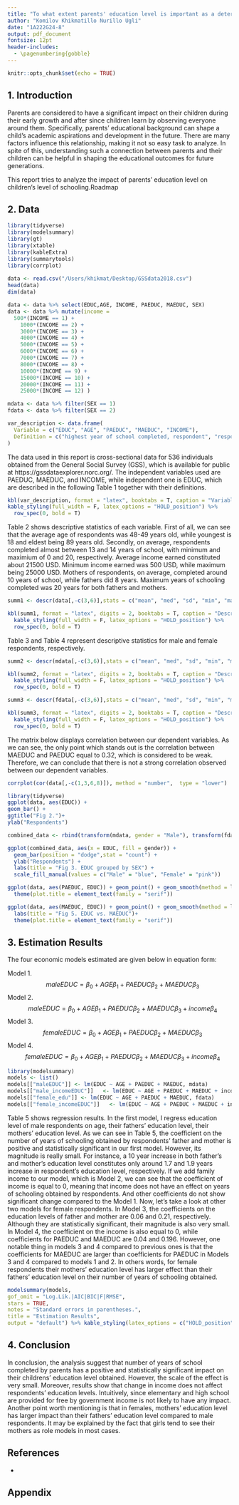 ```yaml
---
title: "To what extent parents' education level is important as a determinant of child's education level?"
author: "Komilov Khikmatillo Nurillo Ugli"
date: "1A222G24-8"
output: pdf_document
fontsize: 12pt 
header-includes:
  - \pagenumbering{gobble}
---
```


```r
knitr::opts_chunk$set(echo = TRUE)
```


```{=tex}
\newpage
\pagenumbering{arabic}
```
## 1. Introduction

Parents are considered to have a significant impact on their children during their early growth and after since children learn by observing everyone around them. Specifically, parents' educational background can shape a child's academic aspirations and development in the future. There are many factors influence this relationship, making it not so easy task to analyze. In spite of this, understanding such a connection between parents and their children can be helpful in shaping the educational outcomes for future generations. 

This report tries to analyze the impact of parents' education level on children's level of schooling.Roadmap




## 2. Data

```r
library(tidyverse)
library(modelsummary)
library(gt)
library(xtable)
library(kableExtra)
library(summarytools)
library(corrplot)
 
data <- read.csv("/Users/khikmat/Desktop/GSSdata2018.csv")
head(data)
dim(data)

data <- data %>% select(EDUC,AGE, INCOME, PAEDUC, MAEDUC, SEX)
data <- data %>% mutate(income =
  500*(INCOME == 1) + 
	1000*(INCOME == 2) + 
	3000*(INCOME == 3) + 
	4000*(INCOME == 4) + 
	5000*(INCOME == 5) + 
	6000*(INCOME == 6) + 
	7000*(INCOME == 7) + 
	8000*(INCOME == 8) + 
	10000*(INCOME == 9) + 
	15000*(INCOME == 10) +
	20000*(INCOME == 11) +  
	25000*(INCOME == 12) )

mdata <- data %>% filter(SEX == 1)
fdata <- data %>% filter(SEX == 2)

var_description <- data.frame(
  Variable = c("EDUC", "AGE", "PAEDUC", "MAEDUC", "INCOME"),
  Definition = c("highest year of school completed, respondent", "respondent's age", "highest year of school completed, father", "highest year of school completed, mother", "family income in USD")
)
```

The data used in this report is cross-sectional data for 536 individuals  obtained from the General Social Survey (GSS), which is available for public at https://gssdataexplorer.norc.org/. The independent variables used are PAEDUC, MAEDUC, and INCOME, while independent one is EDUC, which are described in the following Table 1 together with their definitions. 


```r
kbl(var_description, format = "latex", booktabs = T, caption = "Variables and Definitions") %>%
kable_styling(full_width = F, latex_options = "HOLD_position") %>%
  row_spec(0, bold = T)
```

Table 2 shows descriptive statistics of each variable. First of all, we can see that the average age of respondents was 48-49 years old, while youngest is 18 and eldest being 89 years old. Secondly, on average, respondents completed almost between 13 and 14 years of school, with minimum and maximium of 0 and 20, respectively. Average income earned constituted about 21500 USD. Minimum income earned was 500 USD, while maximum being 25000 USD. Mothers of respondents, on average, completed around 10 years of school, while fathers did 8 years. Maximum years of schooling completed was 20 years for both fathers and mothers. 

```r
summ1 <- descr(data[,-c(3,6)],stats = c("mean", "med", "sd", "min", "max"), transpose = TRUE)

kbl(summ1, format = "latex", digits = 2, booktabs = T, caption = "Descriptive Statistics") %>%
  kable_styling(full_width = F, latex_options = "HOLD_position") %>%
  row_spec(0, bold = T)
```

Table 3 and Table 4 represent descriptive statistics for male and female respondents, respectively. 

```r
summ2 <- descr(mdata[,-c(3,6)],stats = c("mean", "med", "sd", "min", "max"), transpose = TRUE)

kbl(summ2, format = "latex", digits = 2, booktabs = T, caption = "Descriptive Statistics for Male respondents") %>%
  kable_styling(full_width = F, latex_options = "HOLD_position") %>%
  row_spec(0, bold = T)
```

```r
summ3 <- descr(fdata[,-c(3,6)],stats = c("mean", "med", "sd", "min", "max"), transpose = TRUE)

kbl(summ3, format = "latex", digits = 2, booktabs = T, caption = "Descriptive Statistics for Female respondents") %>%
  kable_styling(full_width = F, latex_options = "HOLD_position") %>%
  row_spec(0, bold = T)
```

The matrix below displays correlation between our dependent variables. As we can see, the only point which stands out is the correlation between MAEDUC and PAEDUC equal to 0.32, which is considered to be weak. Therefore, we can conclude that there is not a strong correlation observed between our dependent variables. 

```r

corrplot(cor(data[,-c(1,3,6,8)]), method = "number",  type = "lower")

```




```r
library(tidyverse)
ggplot(data, aes(EDUC)) +
geom_bar() +
ggtitle("Fig 2.")+
ylab("Respondents")

combined_data <- rbind(transform(mdata, gender = "Male"), transform(fdata, gender = "Female"))

ggplot(combined_data, aes(x = EDUC, fill = gender)) +
  geom_bar(position = "dodge",stat = "count") +
  ylab("Respondents") +
  labs(title = "Fig 3. EDUC grouped by SEX") +
  scale_fill_manual(values = c("Male" = "blue", "Female" = "pink"))
```




```r
ggplot(data, aes(PAEDUC, EDUC)) + geom_point() + geom_smooth(method = lm) + labs(title = "Fig 4. EDUC vs. PAEDUC") +
  theme(plot.title = element_text(family = "serif"))

ggplot(data, aes(MAEDUC, EDUC)) + geom_point() + geom_smooth(method = lm) +
  labs(title = "Fig 5. EDUC vs. MAEDUC")+  
  theme(plot.title = element_text(family = "serif"))

```

\newpage

## 3. Estimation Results

The four economic models estimated are given below in equation form: 

Model 1.$$ \;\;\;\;maleEDUC = \beta_0 + AGE\beta_1 + PAEDUC\beta_2 + MAEDUC\beta_3 $$
Model 2.$$\;\;\;\;maleEDUC = \beta_0 + AGE\beta_1 + PAEDUC\beta_2 + MAEDUC\beta_3 + income\beta_4 $$
Model 3.$$\;\;\;\;femaleEDUC = \beta_0 + AGE\beta_1 + PAEDUC\beta_2 + MAEDUC\beta_3 $$
Model 4. $$ \;\;\;\;femaleEDUC = \beta_0 + AGE\beta_1 + PAEDUC\beta_2 + MAEDUC\beta_3 + income\beta_4 $$


```r
library(modelsummary)
models <- list()
models[["maleEDUC"]] <- lm(EDUC ~ AGE + PAEDUC + MAEDUC, mdata)
models[["male_incomeEDUC"]]   <- lm(EDUC ~ AGE + PAEDUC + MAEDUC + income, mdata)
models[["female_edu"]] <- lm(EDUC ~ AGE + PAEDUC + MAEDUC, fdata)
models[["female_incomeEDUC"]]   <- lm(EDUC ~ AGE + PAEDUC + MAEDUC + income, fdata)
```


Table 5 shows regression results. In the first model, I regress education level of male respondents on age, their fathers’ education level, their mothers’ education level. As we can see in Table 5, the coefficient on the number of years of schooling obtained by respondents’ father and mother is positive and statistically significant in our first model. However, its magnitude is really small. For instance, a 10 year increase in both father’s and mother’s education level constitutes only around 1.7 and 1.9 years increase in respondent’s education level, respectively. If we add family income to our model, which is Model 2, we can see that the coefficient of income is equal to 0, meaning that income does not have an effect on years of schooling obtained by respondents. And other coefficients do not show significant change compared to the Model 1. Now, let’s take a look at other two models for female respondents. In Model 3, the coefficients on the education levels of father and mother are 0.06 and 0.21, respectively. Although they are statistically significant, their magnitude is also very small. In Model 4, the coefficient on the income is also equal to 0, while coefficients for PAEDUC and MAEDUC are 0.04 and 0.196. However, one notable thing in models 3 and 4 compared to previous ones is that the coefficients for MAEDUC are larger than coefficients for PAEDUC in Models 3 and 4 compared to models 1 and 2. In others words, for female respondents their mothers’ education level has larger effect than their fathers’ education level on their number of years of schooling obtained.  


```r

modelsummary(models,
gof_omit = "Log.Lik.|AIC|BIC|F|RMSE",
stars = TRUE,
notes = "Standard errors in parentheses.",
title = "Estimation Results",
output = "default") %>% kable_styling(latex_options = c("HOLD_position"))

```



```{=tex}
\pagenumbering{gobble}
```
## 4. Conclusion


In conclusion, the analysis suggest that number of years of school completed by parents has a positive and statistically significant impact on their childrens' education level obtained. However, the scale of the effect is very small. Moreover, results show that change in income does not affect respondents' education levels. Intuitively, since elementary and high school are provided for free by government income is not likely to have any impact. Another point worth mentioning is that in females, mothers' education level has larger impact than their fathers' education level compared to male respondents. It may be explained by the fact that girls tend to see their mothers as role models in most cases. 


\newpage

## References

-   



\newpage
## Appendix
